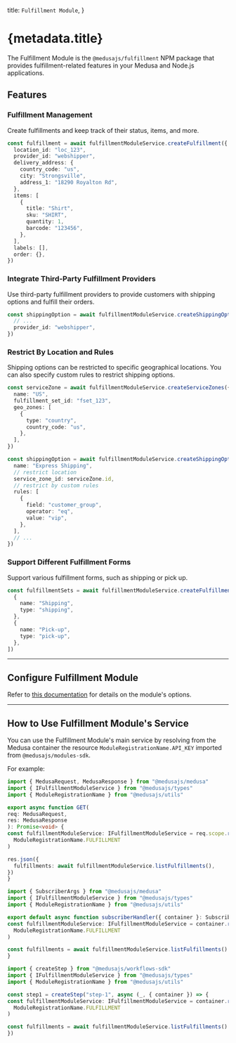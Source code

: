 
  title: `Fulfillment Module`,
}

# {metadata.title}

The Fulfillment Module is the `@medusajs/fulfillment` NPM package that provides fulfillment-related features in your Medusa and Node.js applications.

## Features

### Fulfillment Management

Create fulfillments and keep track of their status, items, and more.

```ts
const fulfillment = await fulfillmentModuleService.createFulfillment({
  location_id: "loc_123",
  provider_id: "webshipper",
  delivery_address: {
    country_code: "us",
    city: "Strongsville",
    address_1: "18290 Royalton Rd",
  },
  items: [
    {
      title: "Shirt",
      sku: "SHIRT",
      quantity: 1,
      barcode: "123456",
    },
  ],
  labels: [],
  order: {},
})
```

### Integrate Third-Party Fulfillment Providers

Use third-party fulfillment providers to provide customers with shipping options and fulfill their orders.

```ts
const shippingOption = await fulfillmentModuleService.createShippingOptions({
  // ...
  provider_id: "webshipper",
})
```

### Restrict By Location and Rules

Shipping options can be restricted to specific geographical locations. You can also specify custom rules to restrict shipping options.

```ts
const serviceZone = await fulfillmentModuleService.createServiceZones({
  name: "US",
  fulfillment_set_id: "fset_123",
  geo_zones: [
    {
      type: "country",
      country_code: "us",
    },
  ],
})

const shippingOption = await fulfillmentModuleService.createShippingOptions({
  name: "Express Shipping",
  // restrict location
  service_zone_id: serviceZone.id,
  // restrict by custom rules
  rules: [
    {
      field: "customer_group",
      operator: "eq",
      value: "vip",
    },
  ],
  // ...
})
```

### Support Different Fulfillment Forms

Support various fulfillment forms, such as shipping or pick up.

```ts
const fulfillmentSets = await fulfillmentModuleService.createFulfillmentSets([
  {
    name: "Shipping",
    type: "shipping",
  },
  {
    name: "Pick-up",
    type: "pick-up",
  },
])
```

---

## Configure Fulfillment Module

Refer to [this documentation](./module-options/page.mdx) for details on the module's options.

---

## How to Use Fulfillment Module's Service

You can use the Fulfillment Module's main service by resolving from the Medusa container the resource `ModuleRegistrationName.API_KEY` imported from `@medusajs/modules-sdk`.

For example:

<CodeTabs groupId="resource-type">
  <CodeTab label="API Route" value="api-route">

  ```ts title="src/api/store/custom/route.ts"
  import { MedusaRequest, MedusaResponse } from "@medusajs/medusa"
  import { IFulfillmentModuleService } from "@medusajs/types"
  import { ModuleRegistrationName } from "@medusajs/utils"

export async function GET(
  req: MedusaRequest,
  res: MedusaResponse
): Promise<void> {
  const fulfillmentModuleService: IFulfillmentModuleService = req.scope.resolve(
    ModuleRegistrationName.FULFILLMENT
  )

  res.json({
    fulfillments: await fulfillmentModuleService.listFulfillments(),
  })
}
```

  </CodeTab>
  <CodeTab label="Subscriber" value="subscribers">

  ```ts title="src/subscribers/custom-handler.ts"
  import { SubscriberArgs } from "@medusajs/medusa"
  import { IFulfillmentModuleService } from "@medusajs/types"
  import { ModuleRegistrationName } from "@medusajs/utils"

export default async function subscriberHandler({ container }: SubscriberArgs) {
  const fulfillmentModuleService: IFulfillmentModuleService = container.resolve(
    ModuleRegistrationName.FULFILLMENT
  )

  const fulfillments = await fulfillmentModuleService.listFulfillments()
}
```

  </CodeTab>
  <CodeTab label="Workflow Step" value="workflow-step">

  ```ts title="src/workflows/hello-world/step1.ts"
  import { createStep } from "@medusajs/workflows-sdk"
  import { IFulfillmentModuleService } from "@medusajs/types"
  import { ModuleRegistrationName } from "@medusajs/utils"

const step1 = createStep("step-1", async (_, { container }) => {
  const fulfillmentModuleService: IFulfillmentModuleService = container.resolve(
    ModuleRegistrationName.FULFILLMENT
  )

  const fulfillments = await fulfillmentModuleService.listFulfillments()
})
```

  </CodeTab>
</CodeTabs>

